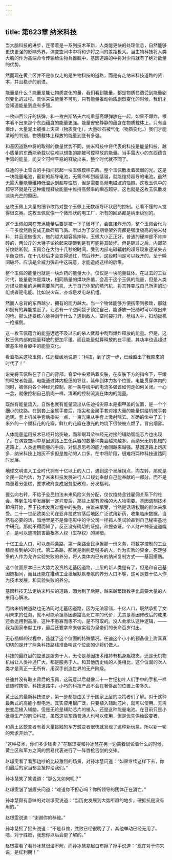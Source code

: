 ```yaml
---
---
---
```

title: 第623章 纳米科技
---



当大脑科技的进步，连带着是一系列技术革新，人类能更快的处理信息，自然能够更快更强的影响外界。演变空间中中将和少将之间的差距极大。当生物科技将人类大脑的作为高端命令传输给生物兵器脑中，基因道路的中将对少将就有了绝对数量的优势。

然而现在黄土区并不是仅仅走的是生物科技的道路，而是有走纳米科技道路的资本，并且稳步的前进。

能量是什么？能量是能让物质变化的量，我们看到能量，都是物质在遭受到能量剧烈变化的过程。具体来说能量不可见，只有能量推动物质剧烈变化的时候，我们才会知道能量到底有多强。

一枚四百公斤的核弹，和一枚古斯塔夫六吨重量高爆弹放在一起，如果不爆炸。根本看不出来那个东西蕴含的能量更强。能量安安静静的蕴含在物质载体上，只有当爆炸，大量泥土被推上天空（物质变化），大量砂石被气化（物质变化。）我们才能清晰的判别，物质载体上释放的能量到底有多强。

和基因道路中将的取得的数量优势不同，纳米科技中将代表的科技是能量科技，越小质量的东西能承载以往难以想象的能被可控释放的能量。当手雷大小的东西蕴含手雷的能量，能安全可控平稳的释放出来，整个时代就不同了。

任迪的手上雪白的手指间捻起一块玉佩模样东西。整个玉佩散发着微弱的光。这是一块能量电池，最新的超导电池，无需冷却到超低温，就能维持超导的电池。虽然无需大量能量维持低温达到超导性质，但是需要高频电磁波的辐照。这枚玉佩中的超导环就是在这种缓慢释放能量中维持高频率的瞬态超导。这也就是这枚玉佩散发淡淡光芒的原因。

这枚玉佩上大量的细节纹路对整个玉佩上无数超导环状层的控制。让看不懂的人觉得很玄奥。这枚玉佩就像一个微形状的电工厂，所有的回路都是纳米级别的。

这个玉佩如果在充满能量后要是被一下子破坏了，会直接炸开的，整个玉佩会化为一千多度然后变成无数碎屑飞溅。所以为了安全期骨架外壳都是强度极高的纳米材料，并且没做很大，做的越大越容易摔碎。玉佩大小正正好。普通的硬摔是不肯摔碎的，两公斤的大锤子论抡起来硬砸到是有可能将其破坏。但是砸过之后，内部部分纹路断裂，玉佩会在大约十几秒的时间，受到内部电磁辐射的超导现象逐渐失去平衡变热，在十几秒后才会变得通红，然后炸开。这段时间是可以躲开的，至于瞬间破坏，应该是全威力弹击中这玩意，才能造成这样的后果。

整个玉佩的能量也就是一块炸药的能量大小。仅仅是一块能量载体。在过去的工业时代，能量载体是煤块，相同质量的煤块热值，会高于这个玉佩的能量，但是人类对煤块能量的运用需要蒸汽机，大于自己体型的蒸汽机，将其转变成自己所需的动能或者是电能。比如说火车，亦或是发电站机组。

然而人总背的东西越少，拥有的能力越大。当一个物体能够方便携带到极致，那就和拥有的异能接近了。让若有一个空间袋子锁定自己，能够放一把随时可以取出来的枪。那么还要练六脉神剑干什么？遇到敌人，空间袋打开，枪械入手，扣动扳机一枪撂倒。

这一枚玉佩蕴含的能量远远不及过去的杀人武器中剧烈爆炸释放的能量。但是，这枚玉佩内部的能量释放的更加平缓。而且能量就算释放的在平缓，其功率也远超过碳基生物身躯中的能量变化。

看着指尖这枚玉佩，任迪缓缓地说道：“科技，到了这一步，已经超出了我原来的时代了！”

说完将玉佩贴在了自己的背部。脊梁中央紧贴着皮肤，在皮肤下方的指令下，平缓的释放者能量。电能通过体内极细的导丝，延伸到体力各个位置。电能贯穿体内的同时，被体内各个神经元控制，那一条导线中的电流多强该如何走如何关闭。一心一念，就像控制自己肌肉一样，清晰的控制流淌在体内的能量。

既然有能量流入，自然也就有能量流出从任迪指尖原本是指甲盖的位置，是一个个细小的纹路。在到套上金属手套后，指尖和金属手套对接大量的能量供给机械手套运转。套上机械手套后指尖一点，一束光束从手套上激射除去。准确的命中了五十米外的一个塑料花的花瓣，鲜红的花瓣在激光的灼烧下很快被点燃了。冒出烟雾。

人体能量运用技术已经开始突破，而和眼耳朵神经元对接的辅助智能芯片也出现了。在演变空间中基因道路上生化兵器的数量种类会越来越多。而纳米无机机械的道路上，人类运用能量的手段，对信息思考的能力会回越来越强。基因道路上炮灰多，纳米科技上炮灰不多但是推动的人口多。在中将阶段，很难将两种科技道路同时发展。

地球文明进入工业时代拥有十亿以上的人口，遇到这个发展拐点，向左转，那就是全民一起约法，为了未来科技发展进行人口规划奉献自己能奉献的一部分。而不是商量着分蛋糕，要求政府变成服务型政府，分发福利。

要么向右转，不给予全民约法未来风险义务分配，仅仅维持金钱雇佣关系下的社会。等到生物学发展到一定程度后，那些上层有资格的大人物需要。基因调制技术即将开始，至于技术发展过程中的失败，由谁来承受，当然是话语权弱的群体来承受。二十一世纪欧美公司在亚非拉贫穷落后地区广泛试用新药，收集临床数据。当然有必要的话，暗地里是不是像电影中的伞公司一样抓人类试验品到自己秘密基地中研究。那就不得而知了，反正没有确切的证据，和搜查证，个人财产神圣这道幌子，是可以遮掩损害最根本人权（生存权）的黑暗。

十亿工业人口，可以走两条路，第一条路全民承担那一份义务，将数字控制的工业精度推到纳米时代。第二条路，那就是剥削足够多的人，作为实验的资金，死足够多的人作为允许实验失败的养分，将人类体内已有的纳米复制方式——基因摸熟。

这个位面原本旧三大势力没资格走基因道路，上层的新人类是有了，但是和自己基因链相同，而且还能在推动工业发展默默奉献的养分人口不够，这可是要十亿人作为技术发展，和实验失败的养分。

基因科技无法走纳米科技的道路，因为到了后期，越来越繁琐数字化需要大量的人来用心解决。

而纳米机械道路也无法同时走基因道路，因为无法容错，十亿人口，既然承担了文明未来的任务，就不可能承担基因道路高死亡率的代价，尤其是基因修改后的成果还会运用到高层。这种不患寡而患不均，是不可取的。没人会承认这种逻辑，——我为国家奉献工作，最后还要拿命来做实验为皇帝们的长命百岁付出。

无心插柳的过程中，造就了这个位面的特殊情况。任迪这个小小的预备役上尉真真切切的是开了两条科技路线准备叫这个位面的少将们做人。

科技的最终目的应该是服务于人，无论是基因技术维持有机身躯稳态，还是无机物机械让人类神通广大。都是服务于人。和其他历史线的人类相比，这个位面的次人类才是真正一无所有，用双手创造世界的无产阶级。

任迪并没有取出背后的玉佩，这玩意以后就像二十一世纪初叶人们手中的手机一样该随时携带。科技道路中，小巧的科技产品不会在奢侈品的位置上带多久。

黄土区的最新科技进步，第一步都是由关乎于国家上层的决策者们了解。对于这种最新式的高能小型电池。其实应用很广泛，只要植入辅助芯片，就可以使用。无需蜕变后植入辅脑。但是无论是辅助芯片的植入，还是这种能量电池。在目前只是小批量生产的前沿科技，虽然这些东西普通人也可以使用，但是优先供给蜕变者。

和黄土区蜕变者有着大量接触的军方蜕变者很快就发现了这种新玩意。所以新一轮的索求开始了。

“这种技术，你们多少钱卖？”在赵璟雯和孙冰慧在另一边笑着谈论着什么的时候，黄土区和军方之间的贸易代表进行了一阵唇枪舌剑的交锋。

赵璟雯看了看那边吵的比较激烈的场景，对孙冰慧问道：“如果继续这样下去，你们最后的家当都会抵押给我们。”

孙冰慧笑了笑说道：“那么又如何呢？”

赵璟雯皱了皱眉头问道：“难道你不担心吗？你所领导的团体正在消亡。”

孙冰慧颇有意味的对赵璟雯说道：“当历史发展到大势所趋的地步，硬抵抗是没有用的。”

赵璟雯说道：“谢谢你的恭维。”

孙冰慧摇了摇头说道：“不是恭维，胜败已经很明了了，其他举动已经无用了。嗯，对于胜败，我想你以后会更了解的。”

赵璟雯看了看孙冰慧很湿不解。而孙冰慧拿起白布擦了擦手说道：“现在对于你来说，是红利期！”